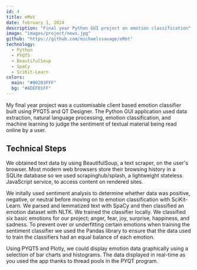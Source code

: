 ---
id: 4
title: eMot
date: february 1, 2024
description: "Final year Python GUI project on emotion classification"
image: "images/project/news.jpg"
github: "https://github.com/michaelssavage/eMot"
technology:
  - Python
  - PYQT5
  - BeautifulSoup
  - SpaCy
  - SciKit-Learn
colors:
  main: "#00203FFF"
  bg: "#ADEFD1FF"
---

My final year project was a customisable client based emotion classifier built using PYQT5 and QT Designer. The Python GUI application used data extraction, natural language processing, emotion classification, and machine learning to judge the sentiment of textual material being read online by a user.

## Technical Steps

We obtained text data by using BeautifulSoup, a text scraper, on the user's browser. Most modern web browsers store their browsing history in a SQLite database so we used scrapinghub/splash, a lightweight stateless JavaScript service, to access content on rendered sites.

We initally used sentiment analysis to determine whether data was positive, negative, or neutral before moving on to emotion classification with SciKit-Learn. We parsed and lemmatized text with SpaCy and then classified an emotion dataset with NLTK. We trained the classifier locally. We classified six basic emotions for our project; anger, fear, joy, surprise, happiness, and sadness. To prevent over or underfitting certain emotions when training the sentiment classifier we used the Pandas library to ensure that the data used to train the classifiers had an equal balance of each emotion.

Using PYQT5 and Plotly, we could display emotion data graphically using a selection of bar charts and histograms. The data displayed in real-time as you used the app thanks to thread pools in the PYQT program.
